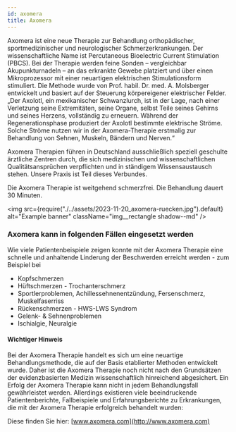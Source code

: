 ---
id: axomera
title: Axomera
---

Axomera ist eine neue Therapie zur Behandlung orthopädischer, sportmedizinischer und neurologischer Schmerzerkrankungen. Der wissenschaftliche Name ist Percutaneous Bioelectric Current Stimulation (PBCS). Bei der Therapie werden feine Sonden – vergleichbar Akupunkturnadeln – an das erkrankte Gewebe platziert und über einen Mikroprozessor mit einer neuartigen elektrischen Stimulationsform stimuliert. Die Methode wurde von Prof. habil. Dr. med. A. Molsberger entwickelt und basiert auf der Steuerung körpereigener elektrischer Felder. „Der Axolotl, ein mexikanischer Schwanzlurch, ist in der Lage, nach einer Verletzung seine Extremitäten, seine Organe, selbst Teile seines Gehirns und seines Herzens, vollständig zu erneuern. Während der Regenerationsphase produziert der Axolotl bestimmte elektrische Ströme. Solche Ströme nutzen wir in der Axomera-Therapie erstmalig zur Behandlung von Sehnen, Muskeln, Bändern und Nerven.“

Axomera Therapien führen in Deutschland ausschließlich speziell geschulte ärztliche Zentren durch, die sich medizinischen und wissenschaftlichen Qualitätsansprüchen verpflichten und in ständigem Wissensaustausch stehen. Unsere Praxis ist Teil dieses Verbundes.

Die Axomera Therapie ist weitgehend schmerzfrei. Die Behandlung dauert 30 Minuten.

<img
  src={require("./../assets/2023-11-20_axomera-ruecken.jpg").default}
  alt="Example banner"
  className="img__rectangle shadow--md"
/>

### Axomera kann in folgenden Fällen eingesetzt werden

Wie viele Patientenbeispiele zeigen konnte mit der Axomera Therapie eine schnelle und anhaltende Linderung der Beschwerden erreicht werden - zum Beispiel bei

- Kopfschmerzen
- Hüftschmerzen - Trochanterschmerz
- Sportlerproblemen, Achillessehnenentzündung, Fersenschmerz, Muskelfaserriss
- Rückenschmerzen - HWS-LWS Syndrom
- Gelenk- & Sehnenproblemen
- Ischialgie, Neuralgie

#### Wichtiger Hinweis

Bei der Axomera Therapie handelt es sich um eine neuartige Behandlungsmethode, die auf der Basis etablierter Methoden entwickelt wurde. Daher ist die Axomera Therapie noch nicht nach den Grundsätzen der evidenzbasierten Medizin wissenschaftlich hinreichend abgesichert. Ein Erfolg der Axomera Therapie kann nicht in jedem Behandlungsfall gewährleistet werden. Allerdings existieren viele beeindruckende Patientenberichte, Fallbeispiele und Erfahrungsberichte zu Erkrankungen, die mit der Axomera Therapie erfolgreich behandelt wurden:

Diese finden Sie hier: [www.axomera.com](http://www.axomera.com)
